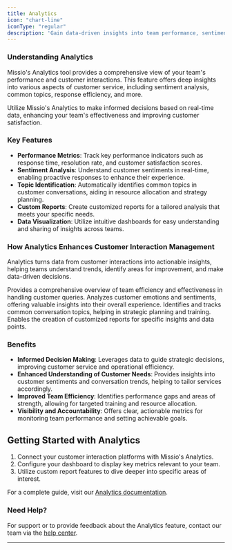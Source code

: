 ```yaml
---
title: Analytics
icon: "chart-line"
iconType: "regular"
description: 'Gain data-driven insights into team performance, sentiment, common topics, and more'
---
```


### Understanding Analytics

Missio's Analytics tool provides a comprehensive view of your team's performance and customer interactions. This feature offers deep insights into various aspects of customer service, including sentiment analysis, common topics, response efficiency, and more.

<Tip>Utilize Missio's Analytics to make informed decisions based on real-time data, enhancing your team's effectiveness and improving customer satisfaction.</Tip>

### Key Features

- **Performance Metrics**: Track key performance indicators such as response time, resolution rate, and customer satisfaction scores.
- **Sentiment Analysis**: Understand customer sentiments in real-time, enabling proactive responses to enhance their experience.
- **Topic Identification**: Automatically identifies common topics in customer conversations, aiding in resource allocation and strategy planning.
- **Custom Reports**: Create customized reports for a tailored analysis that meets your specific needs.
- **Data Visualization**: Utilize intuitive dashboards for easy understanding and sharing of insights across teams.

### How Analytics Enhances Customer Interaction Management

Analytics turns data from customer interactions into actionable insights, helping teams understand trends, identify areas for improvement, and make data-driven decisions.

<CardGroup cols={2}>
  <Card
    title="Team Performance"
    icon="users"
    color="blue"
  >
  Provides a comprehensive overview of team efficiency and effectiveness in handling customer queries.
  </Card>
  <Card
    title="Customer Sentiment"
    icon="face-smile"
    color="green"
  >
  Analyzes customer emotions and sentiments, offering valuable insights into their overall experience.
  </Card>
  <Card
    title="Topic Trends"
    icon="bullseye"
    color="purple"
  >
  Identifies and tracks common conversation topics, helping in strategic planning and training.
  </Card>
  <Card
    title="Customizable Analysis"
    icon="chart-pie"
    color="red"
  >
  Enables the creation of customized reports for specific insights and data points.
  </Card>
</CardGroup>

### Benefits

- **Informed Decision Making**: Leverages data to guide strategic decisions, improving customer service and operational efficiency.
- **Enhanced Understanding of Customer Needs**: Provides insights into customer sentiments and conversation trends, helping to tailor services accordingly.
- **Improved Team Efficiency**: Identifies performance gaps and areas of strength, allowing for targeted training and resource allocation.
- **Visibility and Accountability**: Offers clear, actionable metrics for monitoring team performance and setting achievable goals.

## Getting Started with Analytics

1. Connect your customer interaction platforms with Missio's Analytics.
2. Configure your dashboard to display key metrics relevant to your team.
3. Utilize custom report features to dive deeper into specific areas of interest.

For a complete guide, visit our [Analytics documentation](https://mintlify.com/docs/analytics/setup).

### Need Help?

For support or to provide feedback about the Analytics feature, contact our team via the [help center](https://mintlify.com/support).

---

